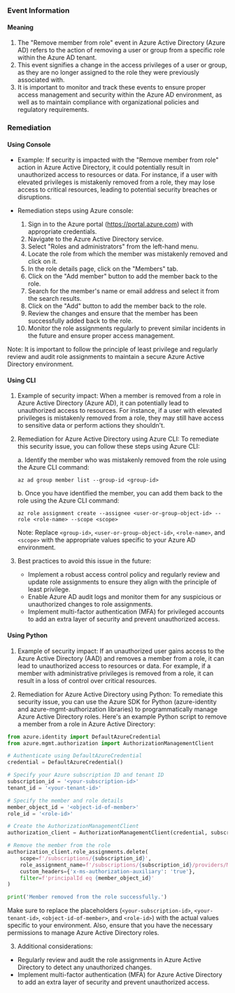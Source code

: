 
### Event Information

#### Meaning

1. The "Remove member from role" event in Azure Active Directory (Azure AD) refers to the action of removing a user or group from a specific role within the Azure AD tenant.
2. This event signifies a change in the access privileges of a user or group, as they are no longer assigned to the role they were previously associated with.
3. It is important to monitor and track these events to ensure proper access management and security within the Azure AD environment, as well as to maintain compliance with organizational policies and regulatory requirements.

### Remediation

#### Using Console

- Example: If security is impacted with the "Remove member from role" action in Azure Active Directory, it could potentially result in unauthorized access to resources or data. For instance, if a user with elevated privileges is mistakenly removed from a role, they may lose access to critical resources, leading to potential security breaches or disruptions.

- Remediation steps using Azure console:
  1. Sign in to the Azure portal (https://portal.azure.com) with appropriate credentials.
  2. Navigate to the Azure Active Directory service.
  3. Select "Roles and administrators" from the left-hand menu.
  4. Locate the role from which the member was mistakenly removed and click on it.
  5. In the role details page, click on the "Members" tab.
  6. Click on the "Add member" button to add the member back to the role.
  7. Search for the member's name or email address and select it from the search results.
  8. Click on the "Add" button to add the member back to the role.
  9. Review the changes and ensure that the member has been successfully added back to the role.
  10. Monitor the role assignments regularly to prevent similar incidents in the future and ensure proper access management.

Note: It is important to follow the principle of least privilege and regularly review and audit role assignments to maintain a secure Azure Active Directory environment.

#### Using CLI

1. Example of security impact: When a member is removed from a role in Azure Active Directory (Azure AD), it can potentially lead to unauthorized access to resources. For instance, if a user with elevated privileges is mistakenly removed from a role, they may still have access to sensitive data or perform actions they shouldn't.

2. Remediation for Azure Active Directory using Azure CLI: To remediate this security issue, you can follow these steps using Azure CLI:

   a. Identify the member who was mistakenly removed from the role using the Azure CLI command:
   ```
   az ad group member list --group-id <group-id>
   ```

   b. Once you have identified the member, you can add them back to the role using the Azure CLI command:
   ```
   az role assignment create --assignee <user-or-group-object-id> --role <role-name> --scope <scope>
   ```

   Note: Replace `<group-id>`, `<user-or-group-object-id>`, `<role-name>`, and `<scope>` with the appropriate values specific to your Azure AD environment.

3. Best practices to avoid this issue in the future:
   - Implement a robust access control policy and regularly review and update role assignments to ensure they align with the principle of least privilege.
   - Enable Azure AD audit logs and monitor them for any suspicious or unauthorized changes to role assignments.
   - Implement multi-factor authentication (MFA) for privileged accounts to add an extra layer of security and prevent unauthorized access.

#### Using Python

1. Example of security impact: If an unauthorized user gains access to the Azure Active Directory (AAD) and removes a member from a role, it can lead to unauthorized access to resources or data. For example, if a member with administrative privileges is removed from a role, it can result in a loss of control over critical resources.

2. Remediation for Azure Active Directory using Python:
To remediate this security issue, you can use the Azure SDK for Python (azure-identity and azure-mgmt-authorization libraries) to programmatically manage Azure Active Directory roles. Here's an example Python script to remove a member from a role in Azure Active Directory:

```python
from azure.identity import DefaultAzureCredential
from azure.mgmt.authorization import AuthorizationManagementClient

# Authenticate using DefaultAzureCredential
credential = DefaultAzureCredential()

# Specify your Azure subscription ID and tenant ID
subscription_id = '<your-subscription-id>'
tenant_id = '<your-tenant-id>'

# Specify the member and role details
member_object_id = '<object-id-of-member>'
role_id = '<role-id>'

# Create the AuthorizationManagementClient
authorization_client = AuthorizationManagementClient(credential, subscription_id)

# Remove the member from the role
authorization_client.role_assignments.delete(
    scope=f'/subscriptions/{subscription_id}',
    role_assignment_name=f'/subscriptions/{subscription_id}/providers/Microsoft.Authorization/roleAssignments/{role_id}',
    custom_headers={'x-ms-authorization-auxiliary': 'true'},
    filter=f'principalId eq {member_object_id}'
)

print('Member removed from the role successfully.')
```

Make sure to replace the placeholders (`<your-subscription-id>`, `<your-tenant-id>`, `<object-id-of-member>`, and `<role-id>`) with the actual values specific to your environment. Also, ensure that you have the necessary permissions to manage Azure Active Directory roles.

3. Additional considerations:
- Regularly review and audit the role assignments in Azure Active Directory to detect any unauthorized changes.
- Implement multi-factor authentication (MFA) for Azure Active Directory to add an extra layer of security and prevent unauthorized access.

